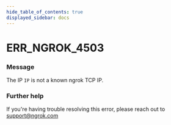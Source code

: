```yaml
---
hide_table_of_contents: true
displayed_sidebar: docs
---
```



# ERR_NGROK_4503

### Message

The IP `IP` is not a known ngrok TCP IP.

<ErrorDetails error="err_ngrok_4503" />

### Further help

If you're having trouble resolving this error, please reach out to [support@ngrok.com](mailto:support@ngrok.com?subject=Help%20with%20ERR_NGROK_4503)
